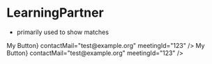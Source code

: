 
<Meta title="Matching/LearningPartner" component={LearningPartner} />

# LearningPartner

-   primarily used to show matches

<Story name="LearningPartner isDark">
    <LearningPartner
        isDark
        name="My Name"
        subjects={[{ name: 'Mathe' }, { name: 'Deutsch' }]}
        status="My status"
        button={<Button>My Button</Button>}
        contactMail="test@example.org"
        meetingId="123"
    />
</Story>

<Story name="LearningPartner">
    <LearningPartner
        name="My Name"
        subjects={[{ name: 'Mathe' }, { name: 'Deutsch' }]}
        status="My status"
        button={<Button>My Button</Button>}
        contactMail="test@example.org"
        meetingId="123"
    />
</Story>
